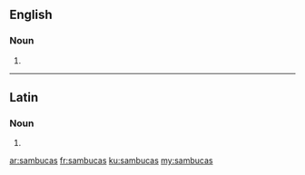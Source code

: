 ==English==

===Noun===
{{head|en|plural}}

# {{plural of|sambuca|lang=en|nocat=1}}

----

==Latin==

===Noun===
{{la-noun-form|sambūcās}}

# {{inflection of|sambūca||acc|p|lang=la}}

[[ar:sambucas]]
[[fr:sambucas]]
[[ku:sambucas]]
[[my:sambucas]]